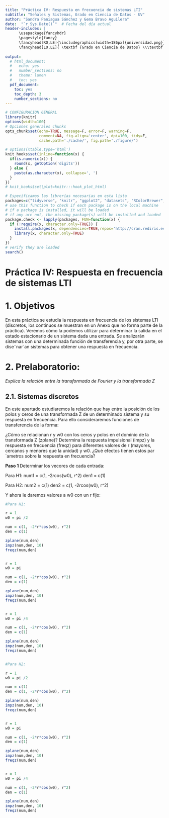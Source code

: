 ```yaml
---
title: "Práctica IV: Respuesta en frecuencia de sistemas LTI"
subtitle: "Señales y Sistemas, Grado en Ciencia de Datos - UV"
author: "Sandra Paniagua Sánchez y Gema Bravo Aguilera"
date:  "`r Sys.Date()`"  # Fecha del día actual
header-includes: |
      \usepackage{fancyhdr}
      \pagestyle{fancy}
      \fancyhead[RO,LE]{\includegraphics[width=186px]{universidad.png}}
      \fancyhead[LO,LE]{ \textbf {Grado en Ciencia de Datos} \\\textbf {Prácticas de Señales y Sistemas }}
      
output:
  # html_document:
  #   echo: yes
  #   number_sections: no
  #   theme: lumen
  #   toc: yes
  pdf_document:
    toc: yes
    toc_depth: 3
    number_sections: no
---
```


```r
# CONFIGURACIÓN GENERAL
library(knitr)
options(width=100)
# Opciones generales chunks
opts_chunk$set(echo=TRUE, message=F, error=F, warning=F,
               comment=NA, fig.align='center', dpi=100, tidy=F,
               cache.path='./cache/', fig.path='./figure/')

# options(xtable.type='html')
knit_hooks$set(inline=function(x) {
  if(is.numeric(x)) {
    round(x, getOption('digits'))
  } else {
    paste(as.character(x), collapse=', ')
  }
})
# knit_hooks$set(plot=knitr:::hook_plot_html)
```

```r
# Especificamos las librerías necesarias en esta lista
packages=c("tidyverse", "knitr", "ggplot2", "datasets", "RColorBrewer", "dplyr", "lubridate", "kableExtra", "ramify", "signal", "tuneR", "sound", "seewave", "signal")
# use this function to check if each package is on the local machine
# if a package is installed, it will be loaded
# if any are not, the missing package(s) will be installed and loaded
package.check <- lapply(packages, FUN=function(x) {
  if (!require(x, character.only=TRUE)) {
    install.packages(x, dependencies=TRUE,repos='http://cran.rediris.es')
    library(x, character.only=TRUE)
  }
})
# verify they are loaded
search()
```

\newpage

# Práctica IV: Respuesta en frecuencia de sistemas LTI

# 1. Objetivos
En esta práctica se estudia la respuesta en frecuencia de los sistemas LTI (discretos, los continuos se
muestran en un Anexo que no forma parte de la práctica). Veremos cómo la podemos utilizar para
determinar la salida en el estado estacionario de un sistema dada una entrada. Se analizarán sistemas
con una determinada función de transferencia y, por otra parte, se dise˜nar´an sistemas para obtener una
respuesta en frecuencia.

# 2. Prelaboratorio:
*Explica la relación entre la transformada de Fourier y la transformada Z*



## 2.1. Sistemas discretos

En este apartado estudiaremos la relación que hay entre la posición de los polos y ceros de una transformada Z de un determinado sistema y su respuesta en frecuencia. Para ello consideraremos funciones de
transferencia de la forma:


¿Cómo se relacionan r y w0 con los ceros y polos en el dominio de la transformada Z (zplane)? Determina
la respuesta impulsional (impz) y la respuesta en frecuencia (freqz) para diferentes valores de r (mayores,
cercanos y menores que la unidad) y w0. ¿Qué efectos tienen estos par´ametros sobre la respuesta en
frecuencia?

**Paso 1 **
Determinar los vecores de cada entrada:

Para H1:
num1 = c(1, -2*r*cos(w0), r^2)
den1 = c(1)

Para H2:
num2 = c(1)
den2 = c(1, -2*r*cos(w0), r^2)

Y ahora le daremos valores a w0 con un r fijo:
```r
#Para H1:

r = 1
w0 = pi /2

num = c(1, -2*r*cos(w0), r^2)
den = c(1)

zplane(num,den)
impz(num,den, 10)
freqz(num,den)


r = 1
w0 = pi

num = c(1, -2*r*cos(w0), r^2)
den = c(1)

zplane(num,den)
impz(num,den, 10)
freqz(num,den)


r = 1
w0 = pi /4

num = c(1, -2*r*cos(w0), r^2)
den = c(1)

zplane(num,den)
impz(num,den, 10)
freqz(num,den)


#Para H2:

r = 1
w0 = pi /2

num = c(1)
den = c(1, -2*r*cos(w0), r^2)

zplane(num,den)
impz(num,den, 10)
freqz(num,den)


r = 1
w0 = pi

num = c(1, -2*r*cos(w0), r^2)
den = c(1)

zplane(num,den)
impz(num,den, 10)
freqz(num,den)


r = 1
w0 = pi /4

num = c(1, -2*r*cos(w0), r^2)
den = c(1)

zplane(num,den)
impz(num,den, 10)
freqz(num,den)


```



